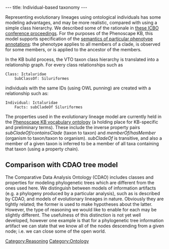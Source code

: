 ---
title: Individual-based taxonomy
---

Representing evolutionary lineages using ontological individuals has some modeling advantages, and may be more realistic, compared with using a simple class hierarchy. We described some of the rationale in [http://ceur-ws.org/Vol-833/paper82.pdf these ICBO conference proceedings]. For the purposes of the Phenoscape KB,  this model supports specification of the [[Semantics_of_phenotype_annotations|semantics of particular phenotype annotations]]: the phenotype applies to all members of a clade, is observed for some members, or is applied to the ancestor of the members.

In the KB build process, the VTO taxon class hierarchy is translated into a relationship graph. For every class relationships such as

 Class: Ictaluridae
     SubClassOf: Siluriformes

individuals with the same IDs (using OWL punning) are created with a relationship such as:

 Individual: Ictaluridae
     Facts: subCladeOf Siluriformes

The properties used in the evolutionary lineage model are currently held in the [http://purl.org/phenoscape/vocab.owl Phenoscape KB vocabulary ontology] (a holding place for KB-specific and preliminary terms). These include the inverse property pairs ''subCladeOf/containsClade'' (taxon to taxon) and ''memberOf/hasMember'' (organism to taxon/taxon to organism). ''subCladeOf'' is transitive, and also a member of a given taxon is inferred to be a member of all taxa containing that taxon (using a property chain).

==Comparison with CDAO tree model==
The Comparative Data Analysis Ontology (CDAO) includes classes and properties for modeling phylogenetic trees which are different from the ones used here. We distinguish between models of information artifacts (e.g. a phylogeny produced by a particular analysis), such as is described by CDAO, and models of evolutionary lineages in nature. Obviously they are tightly related; the former is used to make hypotheses about the latter. However, the type of reasoning we would like to enable for each may be slightly different. The usefulness of this distinction is not yet well developed, however one example is that for a phylogenetic tree information artifact we can state that we know all of the nodes descending from a given node; i.e. we can close some of the open world.

[[Category:Reasoning]]
[[Category:Ontology]]